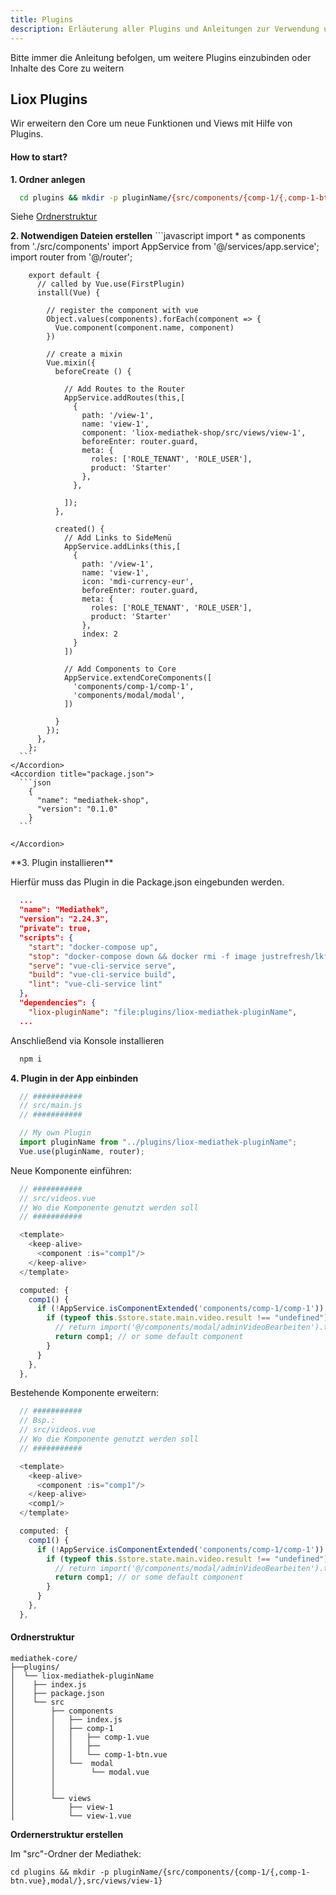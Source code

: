 ```yaml
---
title: Plugins
description: Erläuterung aller Plugins und Anleitungen zur Verwendung und Erstellung neuer Plugins.
---
```


<Note>
  Bitte immer die Anleitung befolgen, um weitere Plugins einzubinden oder Inhalte des Core zu weitern
</Note>

## Liox Plugins

Wir erweitern den Core um neue Funktionen und Views mit Hilfe von Plugins. 

#### How to start?

**1. Ordner anlegen**
```bash
  cd plugins && mkdir -p pluginName/{src/components/{comp-1/{,comp-1-btn.vue},modal/},src/views/view-1}
```

Siehe [Ordnerstruktur](#ordnerstruktur)

**2. Notwendigen Dateien erstellen**
  <AccordionGroup>
    <Accordion title="index.js">
          ```javascript
        import * as components from './src/components'
        import AppService from '@/services/app.service';
        import router from '@/router';

        export default {
          // called by Vue.use(FirstPlugin)
          install(Vue) {

            // register the component with vue
            Object.values(components).forEach(component => {
              Vue.component(component.name, component)
            })

            // create a mixin
            Vue.mixin({
              beforeCreate () {

                // Add Routes to the Router
                AppService.addRoutes(this,[
                  {
                    path: '/view-1',
                    name: 'view-1',
                    component: 'liox-mediathek-shop/src/views/view-1',
                    beforeEnter: router.guard,
                    meta: {
                      roles: ['ROLE_TENANT', 'ROLE_USER'],
                      product: 'Starter'
                    },
                  },

                ]);
              },

              created() {
                // Add Links to SideMenü
                AppService.addLinks(this,[
                  {
                    path: '/view-1',
                    name: 'view-1',
                    icon: 'mdi-currency-eur',
                    beforeEnter: router.guard,
                    meta: {
                      roles: ['ROLE_TENANT', 'ROLE_USER'],
                      product: 'Starter'
                    },
                    index: 2
                  }
                ])

                // Add Components to Core
                AppService.extendCoreComponents([
                  'components/comp-1/comp-1',
                  'components/modal/modal',
                ])
                
              }
            });
          },
        };
      ```
    </Accordion>
    <Accordion title="package.json">
      ```json
        {
          "name": "mediathek-shop",
          "version": "0.1.0"
        }
      ```

    </Accordion>
  </AccordionGroup>
**3. Plugin installieren**
   
  Hierfür muss das Plugin in die Package.json eingebunden werden.
   
  ```json
    ...
    "name": "Mediathek",
    "version": "2.24.3",
    "private": true,
    "scripts": {
      "start": "docker-compose up",
      "stop": "docker-compose down && docker rmi -f image justrefresh/lkf-mediathek",
      "serve": "vue-cli-service serve",
      "build": "vue-cli-service build",
      "lint": "vue-cli-service lint"
    },
    "dependencies": {
      "liox-pluginName": "file:plugins/liox-mediathek-pluginName",
    ...
  ``` 
  Anschließend via Konsole installieren
  ```bash
    npm i
  ``` 

**4. Plugin in der App einbinden**

  ```javascript main.js
    // ###########
    // src/main.js
    // ###########

    // My own Plugin
    import pluginName from "../plugins/liox-mediathek-pluginName";
    Vue.use(pluginName, router);
  ``` 

  Neue Komponente einführen:
  ```javascript Bsp.: src/videos.vue
    // ###########    
    // src/videos.vue
    // Wo die Komponente genutzt werden soll
    // ###########

    <template>
      <keep-alive>
        <component :is="comp1"/>
      </keep-alive>
    </template>
  
    computed: {
      comp1() {
        if (!AppService.isComponentExtended('components/comp-1/comp-1')) {
          if (typeof this.$store.state.main.video.result !== "undefined") {
            // return import('@/components/modal/adminVideoBearbeiten').then((module) => module.default); // nicht mehr notwendig?
            return comp1; // or some default component
          }
        }
      },
    },
  ``` 

  Bestehende Komponente erweitern:
  ```javascript Bsp.: src/videos.vue
    // ###########
    // Bsp.:
    // src/videos.vue
    // Wo die Komponente genutzt werden soll
    // ###########

    <template>
      <keep-alive>
        <component :is="comp1"/>
      </keep-alive>
      <comp1/>
    </template>
  
    computed: {
      comp1() {
        if (!AppService.isComponentExtended('components/comp-1/comp-1')) {
          if (typeof this.$store.state.main.video.result !== "undefined") {
            // return import('@/components/modal/adminVideoBearbeiten').then((module) => module.default); // nicht mehr notwendig?
            return comp1; // or some default component
          }
        }
      },
    },
  ``` 

#### Ordnerstruktur 
``` 
mediathek-core/
├──plugins/
│  └── liox-mediathek-pluginName
│    ├── index.js
│    ├── package.json
│    └── src
│        ├── components
│        │   ├── index.js
│        │   ├── comp-1
│        │   │   ├── comp-1.vue
│        │   │   ├── 
│        │   │   └── comp-1-btn.vue
│        │   └──  modal
│        │        └── modal.vue
│        │   
│        │   
│        └── views
│            ├── view-1
│            └── view-1.vue
```

**Ordernerstruktur erstellen**

Im "src"-Ordner der Mediathek:
```
cd plugins && mkdir -p pluginName/{src/components/{comp-1/{,comp-1-btn.vue},modal/},src/views/view-1}
```


